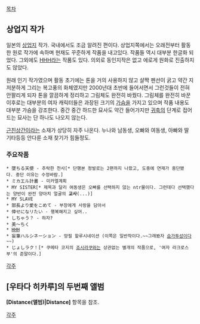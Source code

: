[[목차]]

== 상업지 작가 ==
일본의 [[상업지]] 작가. 국내에서도 조금 알려진 편이다. 상업지쪽에서는 오래전부터 활동한 원로 작가에 속하며 현재도 꾸준하게 작품을 내고있다. 작품들 역시 대부분 한글화 되었다. 그외에도 [[HHH]]라는 작품도 있다. 의외로 동인지작은 없고 에로게 원화로 진출하지도 않았다.

원래 인기 작가였으며 활동 초기에는 톤을 거의 사용하지 않고 살짝 펜선이 굵고 약간 지저분하게 그리는 복고풍의 화체였지만 2000년대 초반에 들어서면서 그런것들이 전혀 안팔리게 되자 톤을 깔끔하게 정리하고 그림체도 완전히 바꿨다. 그림체를 완전히 바꾼 이후로는 대부분의 여자 캐릭터들은 과장된 크기의 [[가슴]]을 가지고 있으며 작품 내용도 대부분 가슴을 강조한다. 중간 중간 하드한 묘사도 약간 들어가지만 [[귀축]]의 단계로 접어드는 묘사는 단 하나도 나오지 않는다. 

[[근친상간]]이라는 소재가 상당히 자주 나온다. 누나와 남동생, 오빠와 여동생, 아빠와 딸 기타등등 안다룬 소재 찾기가 힘들정도. 

=== 주요작품 ===
 * 墜ちる天使 - 추락한 천사[* 단행본 정발로는 2편까지 나왔고, 도중에 연재가 중단됐다. 중단 이유는 수정바람.]
 * ミカエル計畵 - 미카엘계획
 * MY SISTER[* 제목과 달리 여동생은 오빠를 선택하지 않는 ntr물이다. 그런데다 선택했다는 양반이 완전 양아치 얼굴의 '''교사'''(...)]
 * MY SLAVE
 * 部長より愛をこめて - 부장에게 사랑을 담아서
 * 倖せになリたい - 행복해지고 싶어..
 * しちゃう？ - 하자?
 * 美～ちく
 * [[HHH]]
 * 妄筆ハルシネーション - 망필 할루시네이션 (이쪽은 일반작이다.~~그래봤자 [[슴가]]투성이다~~)
 * じょしラク！[* 쿠메타 코지의 [[죠시라쿠]]와는 상관없는 별개의 작품으로, '여자 라크로스부'의 준말이다.]

[[각주]]

== [우타다 히카루]의 두번째 앨범 ==
'''[Distance(앨범)|Distance]''' 항목을 참조.

[[각주]]
